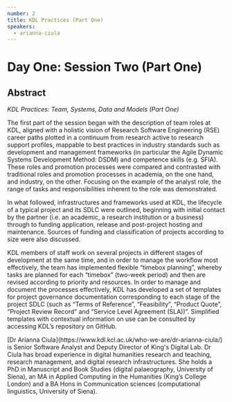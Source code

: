 ```yaml
---
number: 2
title: KDL Practices (Part One)
speakers:
  - arianna-ciula
---
```


# Day One: Session Two (Part One)

## Abstract

_KDL Practices: Team, Systems, Data and Models (Part One)_

The first part of the session began with the description of team roles at KDL,
aligned with a holistic vision of Research Software Engineering (RSE) career
paths plotted in a continuum from research active to research support profiles,
mappable to best practices in industry standards such as development and
management frameworks (in particular the Agile Dynamic Systems Development
Method: DSDM) and competence skills (e.g. SFIA). These roles and promotion
processes were compared and contrasted with traditional roles and promotion
processes in academia, on the one hand, and industry, on the other. Focusing on
the example of the analyst role, the range of tasks and responsibilities
inherent to the role was demonstrated.

In what followed, infrastructures and frameworks used at KDL, the lifecycle of a
typical project and its SDLC were outlined, beginning with initial contact by
the partner (i.e. an academic, a research institution or a business) through to
funding application, release and post-project hosting and maintenance. Sources
of funding and classification of projects according to size were also discussed.

KDL members of staff work on several projects in different stages of development
at the same time, and in order to manage the workflow most effectively, the team
has implemented flexible “timebox planning”, whereby tasks are planned for each
“timebox” (two-week period) and then are revised according to priority and
resources. In order to manage and document the processes effectively, KDL has
developed a set of templates for project governance documentation corresponding
to each stage of the project SDLC (such as “Terms of Reference”, “Feasibility”,
“Product Quote”, “Project Review Record” and “Service Level Agreement (SLA))”.
Simplified templates with contextual information on use can be consulted by
accessing KDL’s repository on GitHub.

<Download download="docs/1.2-Practices_1.pdf" />
<Speakers>

<Speaker>
  [Dr Arianna Ciula](https://www.kdl.kcl.ac.uk/who-we-are/dr-arianna-ciula/) is
  Senior Software Analyst and Deputy Director of King's Digital Lab. Dr Ciula
  has broad experience in digital humanities research and teaching, research
  management, and digital research infrastructures. She holds a PhD in
  Manuscript and Book Studies (digital palaeography, University of Siena), an MA
  in Applied Computing in the Humanities (King’s College London) and a BA Hons
  in Communication sciences (computational linguistics, University of Siena).
</Speaker>

</Speakers>
